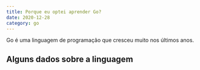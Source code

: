 ```yaml
---
title: Porque eu optei aprender Go?
date: 2020-12-28
category: go
---
```


Go é uma linguagem de programação que cresceu muito nos últimos anos. 

## Alguns dados sobre a linguagem